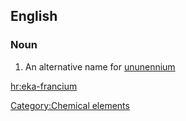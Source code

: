 ==English==

===Noun===
{{en-noun|sg=[[eka-]][[francium]]|-}}

#  An alternative name for [[ununennium]]

[[Category:Chemical elements]]

[[hr:eka-francium]]